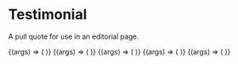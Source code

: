 
<Meta title="Labs/Brand/Molecules/Testimonial" component={Testimonial} />

# Testimonial

<StoryStatus status="stable" />

A pull quote for use in an editorial page.

<Canvas withSource="open" className="dark">
  <Story name="Testimonial">
    {(args) => (
      <Testimonial
        testimonial={{
          firstName: text('First Name', 'Lacey'),
          lastName: text('Last Name', 'Bathala'),
          company: text('Company', 'Microsoft'),
          quote: text(
            'Short Quote',
            'Coding aint rocket science, it’s just falsely intimidating.'
          ),
          imageUrl: text(
            'Image URL',
            'https://content.codecademy.com/courses/free/boba.svg'
          ),
        }}
        size={select('size', ['small', 'medium', 'large'], 'small')}
        theme={select(
          'theme',
          [VisualTheme.DarkMode, VisualTheme.LightMode],
          VisualTheme.DarkMode
        )}
      />
    )}
  </Story>
</Canvas>

<Props story="Testimonial" of={Testimonial} />

<Canvas className="dark" columns={1}>
  <Story name="Medium">
    {(args) => (
      <Testimonial
        testimonial={{
          firstName: 'Lacey',
          lastName: 'Bathala',
          company: 'Microsoft',
          quote: 'Coding aint rocket science, it’s just falsely intimidating.',
          imageUrl: 'https://content.codecademy.com/courses/free/boba.svg',
        }}
        size="medium"
        theme={VisualTheme.DarkMode}
      />
    )}
  </Story>
  <Story name="Large">
    {(args) => (
      <Testimonial
        testimonial={{
          firstName: 'Lacey',
          lastName: 'Bathala',
          company: 'Microsoft',
          quote: 'Coding aint rocket science, it’s just falsely intimidating.',
          imageUrl: 'https://content.codecademy.com/courses/free/boba.svg',
        }}
        size="large"
        theme={VisualTheme.DarkMode}
      />
    )}
  </Story>
  <Story name="No Avatar">
    {(args) => (
      <Testimonial
        testimonial={{
          firstName: 'Lacey',
          lastName: 'Bathala',
          company: 'Microsoft',
          quote: 'Coding aint rocket science, it’s just falsely intimidating.',
        }}
        size="large"
        theme={VisualTheme.DarkMode}
      />
    )}
  </Story>
  <Story name="Light Theme">
    {(args) => (
      <Testimonial
        testimonial={{
          firstName: 'Lacey',
          lastName: 'Bathala',
          company: 'Microsoft',
          quote: 'Coding aint rocket science, it’s just falsely intimidating.',
          imageUrl: 'https://content.codecademy.com/courses/free/boba.svg',
        }}
        size="small"
        theme={VisualTheme.Light}
      />
    )}
  </Story>
</Canvas>
